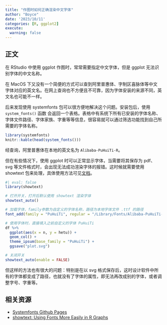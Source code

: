 ```yaml
---
title: "作图时如何正确渲染中文字体"
author: "Boyce"
date: '2023/10/11'
categories: [R, ggplot2]
execute: 
  warning: false
---
```


## 正文

在 RStudio 中使用 ggplot 作图时，常常需要指定中文字体，但是 ggplot 无法识别字体的中文名称。

在 MacOS 下又没有一个简便的方式可以查到阿里普惠体、字制区喜脉体等中文字体对应的英文名。在网上查询也不方便且不可靠，因为字体安装的来源不同，英文名也可能不一样。

后来发现使用 systemfonts 包可以很方便地解决这个问题。安装包后，使用 `system_fonts()` 函数 会返回一个表格。表格中有系统下所有已安装的字体名称、字体文件路径、字体家族、字重等等信息，很容易就可以通过筛选功能找到自己所需要的字体名称。

```r
library(systemfonts)
knitr::kable(head(system_fonts()))
```

经查询，阿里普惠体在本地的英文名为 `Alibaba-PuHuiTi-R`。

但在有些情况下，使用 ggplot 时可以正常显示字体，当需要将其保存为 pdf、svg 等文件格式时，会出现无法成功渲染字体的报错。这时候就需要使用 showtext 包来处理，具体使用方法可见[文档](https://cran.rstudio.com/web/packages/showtext/vignettes/introduction.html)。

```r
#| eval: false
library(showtext)

# 打开开关，打开后默认使用 showtext 渲染字体
showtext_auto()

# 加载字体，family参数为自定义的字体名称，路径为本地字体文件 .ttf 的路径
font_add(family = "PuHuiTi", regular = "/Library/Fonts/Alibaba-PuHuiTi-Regular.ttf")

# 使用字体时，直接填入之前自定义的字体 PuHuiTi
df %>%
  ggplot(aes(x = n, y = hetu)) +
  geom_col() +
  theme_ipsum(base_family = "PuHuiTi") +
  ggsave("plot.svg")

# 关闭开关
showtext_auto(enable = FALSE)

```

但这样的方法也有很大的问题：特别是在以 svg 格式保存后，这时设计软件中所有的字体都变成了路径，也就没有了字体的属性，即无法再改成别的字体，或者调整字号、字重等。

## 相关资源

-   [Systemfonts Github Pages](https://github.com/r-lib/systemfonts)
-   [showtext: Using Fonts More Easily in R Graphs](https://cran.rstudio.com/web/packages/showtext/vignettes/introduction.html)
